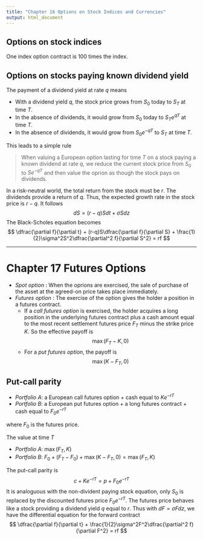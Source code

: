 ```yaml
---
title: "Chapter 16 Options on Stock Indices and Currencies"
output: html_document
---
```


## Options on stock indices

One index option contract is 100 times the index.

## Options on stocks paying known dividend yield

The payment of a dividend yield at rate $q$ means

* With a dividend yield $q$, the stock price grows from $S_0$ today to $S_T$ at time $T$.
* In the absence of dividends, it would grow from $S_0$ today to $S_Te^{qT}$ at time $T$.
* In the absence of dividends, it would grow from $S_0 e^{-qT}$ to $S_T$ at time $T$.

This leads to a simple rule

> When valuing a European option lasting for time $T$ on a stock paying a known dividend at rate $q$, we reduce the current stock price from $S_0$ to $Se^{-qT}$ and then value the oprion as though the stock pays on dividends.

In a risk-neutral world, the total return from the stock must be $r$. The dividends provide a return of $q$. Thus, the expected growth rate in the stock price is $r-q$. It follows
$$
dS = (r-q)Sdt + \sigma S dz
$$
The Black-Scholes equation becomes
$$
\dfrac{\partial f}{\partial t} + (r-q)S\dfrac{\partial f}{\partial S} + \frac{1}{2}\sigma^2S^2\dfrac{\partial^2 f}{\partial S^2} = rf
$$

----------------------------------------

Chapter 17 Futures Options
==========================

* *Spot option* : When the oprions are exercised, the sale of purchase of the asset at the agreed-on price takes place immediately.
* *Futures option* : The exercise of the option gives the holder a position in a futures contract.
    - If a *call futures option* is exercised, the holder acquires a long position in the underlying futures contract plus a cash amount equal to the most recent settlement futures price $F_T$ minus the strike price $K$. So the effective payoff is $$\max(F_T - K, 0)$$
    - For a *put futures option*, the payoff is $$\max(K - F_T, 0)$$

## Put-call parity

* *Portfolio A*: a European call futures option + cash equal to $Ke^{-rT}$
* *Portfolio B*: a European put futures option + a long futures contract + cash equal to $F_0 e^{-rT}$

where $F_0$ is the futures price.

The value at time $T$

* *Portfolio A*: $\max(F_T, K)$
* *Portfolio B*: $F_0 + (F_T - F_0) + \max(K-F_T, 0) = \max(F_T, K)$

The put-call parity is
$$
c + K e^{-rT} = p + F_0 e^{-rT}
$$
It is analoguous with the non-divident paying stock equation, only $S_0$ is replaced by the discounted futures price $F_0 e^{-rT}$. The futures price behaves like a stock providing a dividend yield $q$ equal to $r$. Thus with
$dF = \sigma F dz$, we have the differential equation for the forward contract
$$
\dfrac{\partial f}{\partial t} + \frac{1}{2}\sigma^2F^2\dfrac{\partial^2 f}{\partial F^2} = rf
$$












